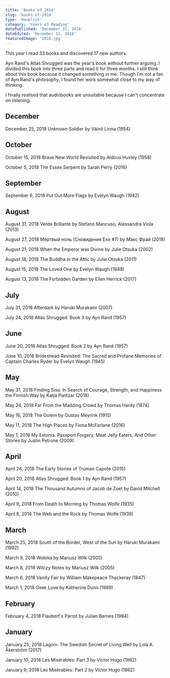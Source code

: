 ```yaml
---
title: 'Books of 2018'
slug: 'books-of-2018'
type: 'booklist'
category: 'Years of Reading'
datePublished: 'December 31, 2018'
dateEdited: 'December 31, 2018'
featuredImage: '2018.jpg'
---
```


This year I read 33 books and discovered 17 new authors.

Ayn Rand's Atlas Shrugged was the year's book without further arguing. I divided
this book into three parts and read it for three months. I still think about
this book because it changed something in me. Though I'm not a fan of Ayn Rand's
philosophy, I found her work somewhat close to my way of thinking.

I finally realised that audiobooks are unsuitable because I can't concentrate on
listening.

## December

December 25, 2018 Unknown Soldier by Väinö Linna (1954)

## October

October 15, 2018 Brave New World Revisited by Aldous Huxley (1958)

October 5, 2018 The Essex Serpent by Sarah Perry (2016)

## September

September 6, 2018 Put Out More Flags by Evelyn Waugh (1942)

## August

August 31, 2018 Verde Brillante by Stefano Mancuso, Alessandra Viola (2013)

August 27, 2018 Мёртвый ноль (Сновидения Ехо #7) by Макс Фрай (2018)

August 21, 2018 When the Emperor was Divine by Julie Otsuka (2002)

August 18, 2018 The Buddha in the Attic by Julie Otsuka (2011)

August 15, 2018 The Loved One by Evelyn Waugh (1948)

August 13, 2018 The Forbidden Garden by Ellen Herrick (2017)

## July

July 31, 2018 Afterdark by Haruki Murakami (2007)

July 24, 2018 Atlas Shrugged: Book 3 by Ayn Rand (1957)

## June

June 20, 2018 Atlas Shrugged: Book 2 by Ayn Rand (1957)

June 10, 2018 Brideshead Revisited: The Sacred and Profane Memories of Captain
Charles Ryder by Evelyn Waugh (1945)

## May

May 31, 2018 Finding Sisu: In Search of Courage, Strength, and Happiness the
Finnish Way by Katja Pantzar (2018)

May 24, 2018 Far From the Madding Crowd by Thomas Hardy (1874)

May 16, 2018 The Golem by Gustav Meyrink (1915)

May 11, 2018 The High Places by Fiona McFarlane (2016)

May 1, 2018 My Estonia. Passport Forgery, Meat Jelly Eaters, And Other Stories
by Justin Petrone (2009)

## April

April 24, 2018 The Early Stories of Truman Capote (2015)

April 20, 2018 Atlas Shrugged: Book 1 by Ayn Rand (1957)

April 14, 2018 The Thousand Autumns of Jacob de Zoet by David Mitchell (2010)

April 9, 2018 From Death to Morning by Thomas Wolfe (1935)

April 8, 2018 The Web and the Rock by Thomas Wolfe (1939)

## March

March 25, 2018 South of the Border, West of the Sun by Haruki Murakami (1992)

March 9, 2018 Wołoka by Mariusz Wilk (2005)

March 8, 2018 Wilczy Notes by Mariusz Wilk (2005)

March 6, 2018 Vanity Fair by William Makepeace Thackeray (1847)

March 1, 2018 Geek Love by Katherine Dunn (1989)

## February

February 4, 2018 Flaubert's Parrot by Julian Barnes (1984)

## January

January 25, 2018 Lagom: The Swedish Secret of Living Well by Lola A. Åkerström
(2017)

January 10, 2018 Les Misérables: Part 3 by Victor Hugo (1862)

January 9, 2018 Les Misérables: Part 2 by Victor Hugo (1862)
